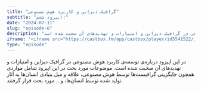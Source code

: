 ```yaml
---
title: "گرافیک دیزاین و کاربرد هوش مصنوعی"
subtitle: "اپیزود ششم:"
date: "2024-07-11"
slug: "episode-6"
description: "در این اپیزود درباره‌ی توسعه‌ی کاربرد هوش مصنوعی در گرافیک دیزاین و امتیازات و تهدیدهای آن صحبت شده است."
iframe: '<iframe src="https://castbox.fm/app/castbox/player/id5541522/id718500159?v=8.22.11&autoplay=0&hide_list=1" frameborder="0" width="100%" height="200"></iframe>'
type: "episode"
---
```


در این اپیزود درباره‌ی توسعه‌ی کاربرد هوش مصنوعی در گرافیک دیزاین و امتیازات و تهدیدهای آن صحبت شده است.
موضوعات مورد بحث در این اپیزود شامل مواردی همچون
جایگزینی گرافیست‌ها توسط هوش مصنوعی،
علاقه و میل بنیادی انسان‌ها به آثار تولید شده توسط انسان‌ها،
و... مورد بحث قرار گرفتند.